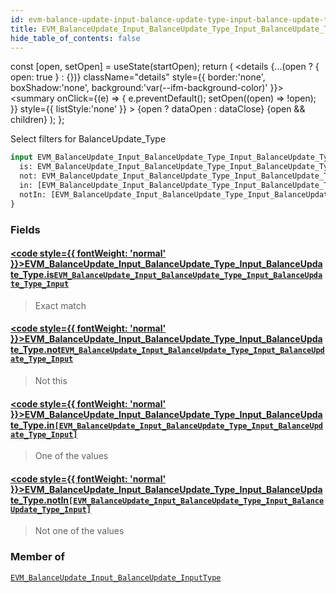 ```yaml
---
id: evm-balance-update-input-balance-update-type-input-balance-update-type
title: EVM_BalanceUpdate_Input_BalanceUpdate_Type_Input_BalanceUpdate_Type
hide_table_of_contents: false
---
```







  const [open, setOpen] = useState(startOpen);
  return (
    <details {...(open ? { open: true } : {})} className="details" style={{ border:'none', boxShadow:'none', background:'var(--ifm-background-color)' }}>
      <summary
        onClick={(e) => {
          e.preventDefault();
          setOpen((open) => !open);
        }}
        style={{ listStyle:'none' }}
      >
      {open ? dataOpen : dataClose}
      </summary>
      {open && children}
    </details>
  );
};








Select filters for BalanceUpdate_Type


```graphql
input EVM_BalanceUpdate_Input_BalanceUpdate_Type_Input_BalanceUpdate_Type {
  is: EVM_BalanceUpdate_Input_BalanceUpdate_Type_Input_BalanceUpdate_Type_Input
  not: EVM_BalanceUpdate_Input_BalanceUpdate_Type_Input_BalanceUpdate_Type_Input
  in: [EVM_BalanceUpdate_Input_BalanceUpdate_Type_Input_BalanceUpdate_Type_Input]
  notIn: [EVM_BalanceUpdate_Input_BalanceUpdate_Type_Input_BalanceUpdate_Type_Input]
}
```




### Fields

#### [<code style={{ fontWeight: 'normal' }}>EVM_BalanceUpdate_Input_BalanceUpdate_Type_Input_BalanceUpdate_Type.<b>is</b></code>](#)<Bullet />[`EVM_BalanceUpdate_Input_BalanceUpdate_Type_Input_BalanceUpdate_Type_Input`](/docs/graphql-reference/enums/evm-balance-update-input-balance-update-type-input-balance-update-type-input) <Badge class="badge badge--secondary" text="enum"/> 
> 
> 
> Exact match
> 

#### [<code style={{ fontWeight: 'normal' }}>EVM_BalanceUpdate_Input_BalanceUpdate_Type_Input_BalanceUpdate_Type.<b>not</b></code>](#)<Bullet />[`EVM_BalanceUpdate_Input_BalanceUpdate_Type_Input_BalanceUpdate_Type_Input`](/docs/graphql-reference/enums/evm-balance-update-input-balance-update-type-input-balance-update-type-input) <Badge class="badge badge--secondary" text="enum"/> 
> 
> 
> Not this
> 

#### [<code style={{ fontWeight: 'normal' }}>EVM_BalanceUpdate_Input_BalanceUpdate_Type_Input_BalanceUpdate_Type.<b>in</b></code>](#)<Bullet />[`[EVM_BalanceUpdate_Input_BalanceUpdate_Type_Input_BalanceUpdate_Type_Input]`](/docs/graphql-reference/enums/evm-balance-update-input-balance-update-type-input-balance-update-type-input) <Badge class="badge badge--secondary" text="list"/> <Badge class="badge badge--secondary" text="enum"/> 
> 
> 
> One of the values
> 

#### [<code style={{ fontWeight: 'normal' }}>EVM_BalanceUpdate_Input_BalanceUpdate_Type_Input_BalanceUpdate_Type.<b>notIn</b></code>](#)<Bullet />[`[EVM_BalanceUpdate_Input_BalanceUpdate_Type_Input_BalanceUpdate_Type_Input]`](/docs/graphql-reference/enums/evm-balance-update-input-balance-update-type-input-balance-update-type-input) <Badge class="badge badge--secondary" text="list"/> <Badge class="badge badge--secondary" text="enum"/> 
> 
> 
> Not one of the values
> 



### Member of

[`EVM_BalanceUpdate_Input_BalanceUpdate_InputType`](/docs/graphql-reference/inputs/evm-balance-update-input-balance-update-input-type)  <Badge class="badge badge--secondary" text="input"/>

